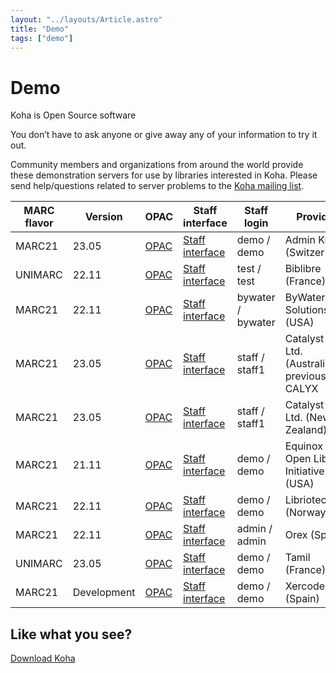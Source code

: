 ```yaml
---
layout: "../layouts/Article.astro"
title: "Demo"
tags: ["demo"]
---
```


# Demo

Koha is Open Source software

You don’t have to ask anyone or give away any of your information to try it out.

Community members and organizations from around the world provide these demonstration servers for use by libraries interested in Koha. Please send help/questions related to server problems to the [Koha mailing list](http://koha-community.org/support/koha-mailing-lists/).

| MARC flavor | Version     | OPAC                                                         | Staff interface                                                              | Staff login       | Provider                                       |
| ----------- | ----------- | ------------------------------------------------------------ | ---------------------------------------------------------------------------- | ----------------- | ---------------------------------------------- |
| MARC21      | 23.05       | [OPAC](https://koha.adminkuhn.ch/?userid=demo&password=demo) | [Staff interface](https://koha.adminkuhn.ch:8443/?userid=demo&password=demo) | demo / demo       | Admin Kuhn (Switzerland)                       |
| UNIMARC     | 22.11       | [OPAC](https://catalogue-v2211-koha.demo.biblibre.eu/)       | [Staff interface](https://pro-v2211-koha.demo.biblibre.eu)                   | test / test       | Biblibre (France)                              |
| MARC21      | 22.11       | [OPAC](http://catalog.bywatersolutions.com/)                 | [Staff interface](http://intranet.bywatersolutions.com/)                     | bywater / bywater | ByWater Solutions (USA)                        |
| MARC21      | 23.05       | [OPAC](http://demo.catalyst-koha.com.au)                     | [Staff interface](https://demo-admin.catalyst-koha.com.au)                   | staff / staff1    | Catalyst IT Ltd. (Australia), previously CALYX |
| MARC21      | 23.05       | [OPAC](http://demo.mykoha.co.nz)                             | [Staff interface](http://demo-intra.mykoha.co.nz)                            | staff / staff1    | Catalyst IT Ltd. (New Zealand)                 |
| MARC21      | 21.11       | [OPAC](http://demo.kohacatalog.com)                          | [Staff interface](https://demo-staff.kohacatalog.com)                        | demo / demo       | Equinox Open Library Initiative (USA)          |
| MARC21      | 22.11       | [OPAC](https://demo.bibkat.no/)                              | [Staff interface](https://demo-admin.bibkat.no/)                             | demo / demo       | Libriotech (Norway)                            |
| MARC21      | 22.11       | [OPAC](http://demo1.orex.es/)                                | [Staff interface](http://intra1.orex.es/)                                    | admin / admin     | Orex (Spain)                                   |
| UNIMARC     | 23.05       | [OPAC](http://kopac.tamil.fr/)                               | [Staff interface](http://kpro.tamil.fr/)                                     | demo / demo       | Tamil (France)                                 |
| MARC21      | Development | [OPAC](https://catalog.koha-community.es)                    | [Staff interface](https://intranet.koha-community.es)                        | demo / demo       | Xercode (Spain)                                |


## Like what you see?

[Download Koha](https://koha-community.org/download-koha)

